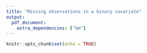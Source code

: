 ```yaml
---
title: "Missing observations in a binary covariate"
output: 
  pdf_document:
    extra_dependencies: ["bm"]
---
```


```r
knitr::opts_chunk$set(echo = TRUE)
```


